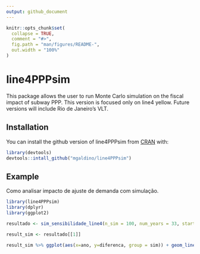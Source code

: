 ```yaml
---
output: github_document
---
```


<!-- README.md is generated from README.Rmd. Please edit that file -->

```r
knitr::opts_chunk$set(
  collapse = TRUE,
  comment = "#>",
  fig.path = "man/figures/README-",
  out.width = "100%"
)
```
# line4PPPsim

This package allows the user to run Monte Carlo simulation on the fiscal impact of subway PPP. This version is focused only on line4 yellow. Future versions will include Rio de Janeiro's VLT.

## Installation

You can install the github version of line4PPPsim from [CRAN](https://CRAN.R-project.org) with:

``` r
library(devtools)
devtools::intall_github("mgaldino/line4PPPsim")
```

## Example

Como analisar impacto de ajuste de demanda com simulação.

```r
library(line4PPPsim)
library(dplyr)
library(ggplot2)

resultado <- sim_sensibilidade_line4(n_sim = 100, num_years = 33, start_seed = 1, mu = 0, sd= .05, ajuste_inflacao = F, type="random_walk")

result_sim <- resultado[[1]]

result_sim %>% ggplot(aes(x=ano, y=diferenca, group = sim)) + geom_line() + ylab("diferença entre realizado e previsto") + scale_y_continuous(labels = scales::comma_format(prefix = "R$ ",big.mark = ".", decimal.mark = ","))

```


